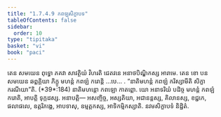 ```yaml
---
title: "1.7.4.9 កពឡសិក្ខាបទ"
tableOfContents: false
sidebar:
  order: 10
type: "tipitaka"
basket: "vi"
book: "paci"
---
```



<DynamicBreadcrumb />

<Division number="615" book="paci">

<Paragraph number="1879" book="paci">
តេន សមយេន ពុទ្ធោ ភគវា សាវត្ថិយំ វិហរតិ ជេតវនេ អនាថបិណ្ឌិកស្ស អារាមេ. តេន ខោ បន សមយេន ឆព្ពគ្គិយា ភិក្ខូ មហន្តំ កពឡំ ករោន្តិ …បេ… .
</Paragraph>

<Paragraph number="1880" book="paci">
<Emphasis>“នាតិមហន្តំ កពឡំ ករិស្សាមីតិ សិក្ខា ករណីយា”</Emphasis>តិ. (*39*:<Emphasis>184</Emphasis>)
</Paragraph>

<Paragraph number="1881" book="paci">
នាតិមហន្តោ កពឡោ កាតព្ពោ. យោ អនាទរិយំ បដិច្ច មហន្តំ កពឡំ ករោតិ, អាបត្តិ ទុក្កដស្ស.
</Paragraph>

<Paragraph number="1882" book="paci">
អនាបត្តិ— អសញ្ចិច្ច, អស្សតិយា, អជានន្តស្ស, គិលានស្ស, ខជ្ជកេ, ផលាផលេ, ឧត្តរិភង្គេ, អាបទាសុ, ឧម្មត្តកស្ស, អាទិកម្មិកស្សាតិ.

</Paragraph>
</Division>

<Paragraph number="1883" type="center" book="paci">
នវមសិក្ខាបទំ និដ្ឋិតំ.
</Paragraph>